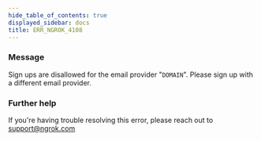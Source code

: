 ```yaml
---
hide_table_of_contents: true
displayed_sidebar: docs
title: ERR_NGROK_4108
---
```




### Message

Sign ups are disallowed for the email provider "`DOMAIN`". Please sign up with a different email provider.

<ErrorDetails error="err_ngrok_4108" />

### Further help

If you're having trouble resolving this error, please reach out to [support@ngrok.com](mailto:support@ngrok.com?subject=Help%20with%20ERR_NGROK_4108)
